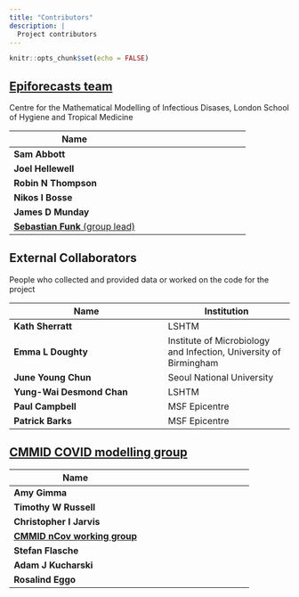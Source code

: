 ```yaml
---
title: "Contributors"
description: |
  Project contributors
---
```


```r
knitr::opts_chunk$set(echo = FALSE)
```

## [Epiforecasts team](https://epiforecasts.io)

Centre for the Mathematical Modelling of Infectious Disases, London School of Hygiene and Tropical Medicine

Name | 
----------------------|------------------
**Sam Abbott**  |
**Joel Hellewell**  |
**Robin N Thompson** |
**Nikos I Bosse** |
**James D Munday** |
[**Sebastian Funk** (group lead)](https://www.lshtm.ac.uk/aboutus/people/funk.sebastian) |

## External Collaborators

People who collected and provided data or worked on the code for the project

Name | Institution
----------------------|------------------
**Kath Sherratt** | LSHTM
**Emma L Doughty** | Institute of Microbiology and Infection, University of Birmingham
**June Young Chun** | Seoul National University
**Yung-Wai Desmond Chan** | LSHTM
**Paul Campbell** | MSF Epicentre
**Patrick Barks** | MSF Epicentre


## [CMMID COVID modelling group](https://cmmid.github.io/)


Name | 
----------------------|------------------
**Amy Gimma** | 
**Timothy W Russell** |
**Christopher I Jarvis** |
[**CMMID nCov working group**](https://cmmid.github.io/groups/ncov-group) |
**Stefan Flasche** |
**Adam J Kucharski** |
**Rosalind Eggo** |
